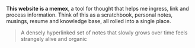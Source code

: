 **This website is a memex**, a tool for thought that helps me ingress, link and process information. Think of this as a scratchbook, personal notes, musings, resume and knowledge base, all rolled into a single place.

> A densely hyperlinked set of notes that slowly grows over time feels strangely alive and organic

